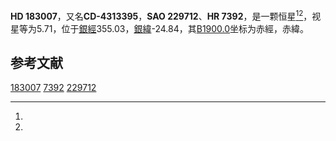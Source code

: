 {{Starbox begin
| name = HD 183007
}}
{{Starbox observe
| epoch = [[J2000.0|J2000.0]]
| constell = {{星座名待查}}<ref name=SIMBAD>{{cite web
 | url=http://simbad.u-strasbg.fr/simbad/sim-id?Ident=HR+7392
 | title =Pulsating variable Star
 | publisher=Centre de Données astronomiques de Strasbourg
 | work=SIMBAD
 | accessdate=2012-07-13}}</ref><ref name=DATA>{{cite web
 | url=http://vizier.u-strasbg.fr/viz-bin/VizieR-5?-out.add=.&-source=5050&-corr=PK=HR&-out.max=9999&HR=7392
 | title=VizieR Detailed Page
 | accessdate=2012-07-13
 | archive-date=2019-02-16
 | archive-url=https://web.archive.org/web/20190216093552/http://vizier.u-strasbg.fr/viz-bin/VizieR-5?-out.add=.&-source=5050&-corr=PK=HR&-out.max=9999&HR=7392
 | dead-url=no
 }}</ref>
| 星官 = 
| ra = {{RA|19|29|23.9}}<ref name=SIMBAD /><ref name=DATA />
| dec = {{DEC|-43|26|45}}<ref name=SIMBAD /><ref name=DATA />
| appmag_v = 5.71<ref name=SIMBAD /><ref name=DATA />
}}
{{Starbox character
| class = Am<ref name=SIMBAD /><ref name=DATA />
| b-v = 0.22<ref name=SIMBAD /><ref name=DATA />
| u-b = -0.01<ref name=SIMBAD /><ref name=DATA />
| r-i = <ref name=SIMBAD /><ref name=DATA />
| variable = 
}}
{{Starbox astrometry
| radial_v = -0.01
| prop_mo_ra = -31
| parallax = 0.013
| p_error = 
}}
{{Starbox catalog
| names =CD-4313395，[[SAO星表|SAO]] 229712，[[HD星表|HD]] 183007，[[HR星表|HR]] 7392}}
{{Starbox reference |Simbad=HR+7392}}
{{Starbox end}}

'''HD 183007'''，又名'''CD-4313395'''，'''SAO 229712'''、'''HR 7392'''，是一颗恒星<ref name=SIMBAD /><ref name=DATA />，视星等为5.71，位于[[銀道座標系|銀經]]355.03，[[銀道座標系|銀緯]]-24.84，其[[B1900.0|B1900.0]]坐标为赤經{{RA|19|22|17.3}}，赤緯{{DEC|-43|-24.84|45}}。

== 参考文献 ==
{{reflist}}

{{star-stub}}

[[Category:HD和HDE天體|183007]]
[[Category:HR天體|7392]]
[[Category:SAO天體|229712]]